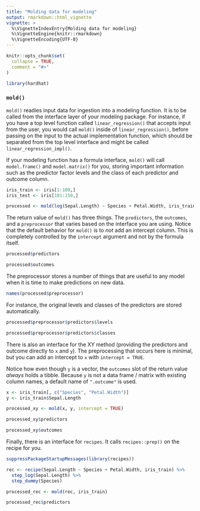 ```yaml
---
title: "Molding data for modeling"
output: rmarkdown::html_vignette
vignette: >
  %\VignetteIndexEntry{Molding data for modeling}
  %\VignetteEngine{knitr::rmarkdown}
  %\VignetteEncoding{UTF-8}
---
```


```r
knitr::opts_chunk$set(
  collapse = TRUE,
  comment = "#>"
)
```

```r
library(hardhat)
```

### `mold()`

`mold()` readies input data for ingestion into a modeling function. It is to be called from the interface layer of your modeling package. For instance, if you have a top level function called `linear_regression()` that accepts input from the user, you would call `mold()` inside of `linear_regression()`, before passing on the input to the actual implementation function, which should be separated from the top level interface and might be called `linear_regression_impl()`.

If your modeling function has a formula interface, `mold()` will call `model.frame()` and `model.matrix()` for you, storing important information such as the predictor factor levels and the class of each predictor and outcome column.

```r
iris_train <- iris[1:100,]
iris_test <- iris[101:150,]

processed <- mold(log(Sepal.Length) ~ Species + Petal.Width, iris_train)
```

The return value of `mold()` has three things. The `predictors`, the `outcomes`, and a `preprocessor` that varies based on the interface you are using. Notice that the default behavior for `mold()` is to _not_ add an intercept column. This is completely controlled by the `intercept` argument and not by the formula itself.

```r
processed$predictors

processed$outcomes
```

The preprocessor stores a number of things that are useful to any model when it is time to make predictions on new data.

```r
names(processed$preprocessor)
```

For instance, the original levels and classes of the predictors are stored automatically.

```r
processed$preprocessor$predictors$levels

processed$preprocessor$predictors$classes
```

There is also an interface for the XY method (providing the predictors and outcome directly to `x` and `y`). The preprocessing that occurs here is minimal, but you can add an intercept to `x` with `intercept = TRUE`. 

Notice how even though `y` is a vector, the `outcomes` slot of the return value _always_ holds a tibble. Because `y` is not a data frame / matrix with existing column names, a default name of `".outcome"` is used.

```r
x <- iris_train[, c("Species", "Petal.Width")]
y <- iris_train$Sepal.Length

processed_xy <- mold(x, y, intercept = TRUE)

processed_xy$predictors

processed_xy$outcomes
```

Finally, there is an interface for `recipes`. It calls `recipes::prep()` on the recipe for you.

```r
suppressPackageStartupMessages(library(recipes))

rec <- recipe(Sepal.Length ~ Species + Petal.Width, iris_train) %>%
  step_log(Sepal.Length) %>%
  step_dummy(Species)

processed_rec <- mold(rec, iris_train)

processed_rec$predictors
```

